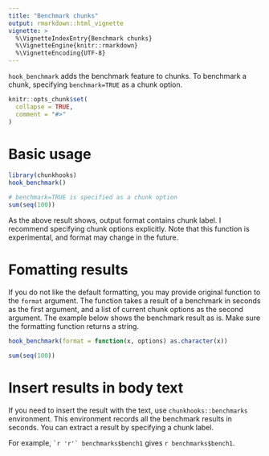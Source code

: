 ```yaml
---
title: "Benchmark chunks"
output: rmarkdown::html_vignette
vignette: >
  %\VignetteIndexEntry{Benchmark chunks}
  %\VignetteEngine{knitr::rmarkdown}
  %\VignetteEncoding{UTF-8}
---
```


`hook_benchmark` adds the benchmark feature to chunks.
To benchmark a chunk, specifying `benchmark=TRUE` as a chunk option.

```r
knitr::opts_chunk$set(
  collapse = TRUE,
  comment = "#>"
)
```

# Basic usage

```r
library(chunkhooks)
hook_benchmark()
```

```r
# benchmark=TRUE is specified as a chunk option
sum(seq(100))
```

As the above result shows, output format contains chunk label.
I recommend specifying chunk options explicitly.
Note that this function is experimental, and format may change in the future.

# Fomatting results

If you do not like the default formatting, you may provide original function to
the `format` argument.
The function takes a result of a benchmark in seconds as the first argument,
and a list of current chunk options as the second argument.
The example below shows the benchmark result as is.
Make sure the formatting function returns a string.

```r
hook_benchmark(format = function(x, options) as.character(x))
```

```r
sum(seq(100))
```

# Insert results in body text

If you need to insert the result with the text, use `chunkhooks::benchmarks` environment.
This environment records all the benchmark results in seconds.
You can extract a result by specifying a chunk label.

For example, `` `r 'r'` benchmarks$bench1 `` gives `r benchmarks$bench1`.

